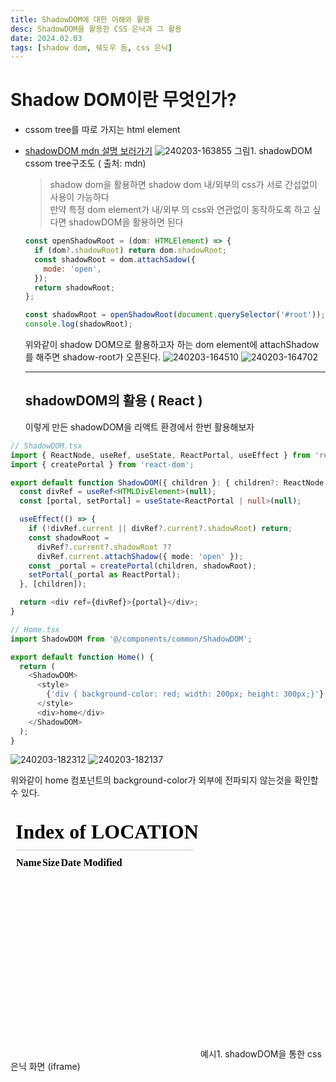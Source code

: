 ```yaml
---
title: ShadowDOM에 대한 이해와 활용
desc: ShadowDOM을 활용한 CSS 은닉과 그 활용
date: 2024.02.03
tags: [shadow dom, 쉐도우 돔, css 은닉]
---
```


# Shadow DOM이란 무엇인가?

- cssom tree를 따로 가지는 html element
- [shadowDOM mdn 설명 보러가기](https://developer.mozilla.org/ko/docs/Web/API/Web_components/Using_shadow_DOM)
  ![240203-163855](/posts/2024-02-03/240203-163855.png)
  그림1. shadowDOM cssom tree구조도 ( 출처: mdn)

  > shadow dom을 활용하면 shadow dom 내/외부의 css가 서로 간섭없이 사용이 가능하다  
  > 만약 특정 dom element가 내/외부 의 css와 연관없이 동작하도록 하고 싶다면 shadowDOM을 활용하면 된다

  ```javascript
  const openShadowRoot = (dom: HTMLElement) => {
    if (dom?.shadowRoot) return dom.shadowRoot;
    const shadowRoot = dom.attachSadow({
      mode: 'open',
    });
    return shadowRoot;
  };

  const shadowRoot = openShadowRoot(document.querySelector('#root'));
  console.log(shadowRoot);
  ```

  위와같이 shadow DOM으로 활용하고자 하는 dom element에 attachShadow를 해주면
  shadow-root가 오픈된다.
  ![240203-164510](/posts/2024-02-03/240203-164510.png)
  ![240203-164702](/posts/2024-02-03/240203-164702.png)

  <hr />

  ## shadowDOM의 활용 ( React )

  이렇게 만든 shadowDOM을 리액트 환경에서 한번 활용해보자

```typescript
// ShadowDOM.tsx
import { ReactNode, useRef, useState, ReactPortal, useEffect } from 'react';
import { createPortal } from 'react-dom';

export default function ShadowDOM({ children }: { children?: ReactNode }) {
  const divRef = useRef<HTMLDivElement>(null);
  const [portal, setPortal] = useState<ReactPortal | null>(null);

  useEffect(() => {
    if (!divRef.current || divRef?.current?.shadowRoot) return;
    const shadowRoot =
      divRef?.current?.shadowRoot ??
      divRef.current.attachShadow({ mode: 'open' });
    const _portal = createPortal(children, shadowRoot);
    setPortal(_portal as ReactPortal);
  }, [children]);

  return <div ref={divRef}>{portal}</div>;
}

// Home.tsx
import ShadowDOM from '@/components/common/ShadowDOM';

export default function Home() {
  return (
    <ShadowDOM>
      <style>
        {'div { background-color: red; width: 200px; height: 300px;}'}
      </style>
      <div>home</div>
    </ShadowDOM>
  );
}
```

![240203-182312](/posts/2024-02-03/240203-182312.png)
![240203-182137](/posts/2024-02-03/240203-182137.png)

위와같이 home 컴포넌트의 background-color가 외부에 전파되지 않는것을 확인할 수 있다.

<iframe
  width='300'
  height='400'
  src='/home'
  frameborder='0'
  allow='accelerometer; autoplay; encrypted-media; gyroscope; picture-in-picture'
  allowfullscreen></iframe>
예시1. shadowDOM을 통한 css 은닉 화면 (iframe)
